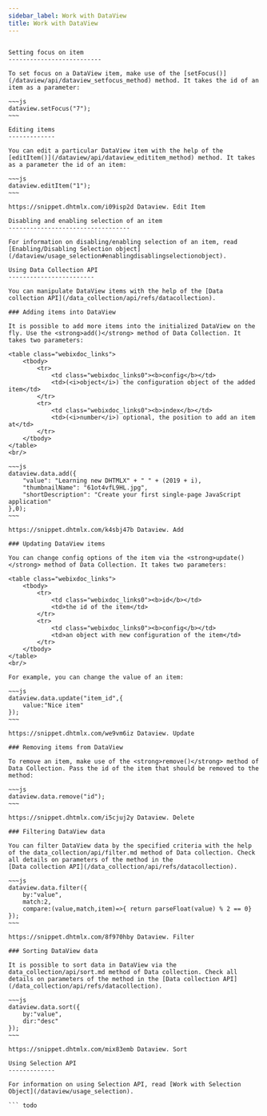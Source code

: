 ```yaml
---
sidebar_label: Work with DataView
title: Work with DataView
---          
```


``` todo

Setting focus on item
--------------------------

To set focus on a DataView item, make use of the [setFocus()](/dataview/api/dataview_setfocus_method) method. It takes the id of an item as a parameter:

~~~js
dataview.setFocus("7");
~~~

Editing items
-------------

You can edit a particular DataView item with the help of the [editItem()](/dataview/api/dataview_edititem_method) method. It takes as a parameter the id of an item:

~~~js
dataview.editItem("1");
~~~

https://snippet.dhtmlx.com/i09isp2d	Dataview. Edit Item

Disabling and enabling selection of an item
----------------------------------

For information on disabling/enabling selection of an item, read [Enabling/Disabling Selection object](/dataview/usage_selection#enablingdisablingselectionobject).

Using Data Collection API
------------------------

You can manipulate DataView items with the help of the [Data collection API](/data_collection/api/refs/datacollection). 

### Adding items into DataView

It is possible to add more items into the initialized DataView on the fly. Use the <strong>add()</strong> method of Data Collection. It takes two parameters:

<table class="webixdoc_links">
	<tbody>
        <tr>
			<td class="webixdoc_links0"><b>config</b></td>
			<td>(<i>object</i>) the configuration object of the added item</td>
		</tr>
        <tr>
			<td class="webixdoc_links0"><b>index</b></td>
			<td>(<i>number</i>) optional, the position to add an item at</td>
		</tr>
    </tbody>
</table>
<br/>

~~~js
dataview.data.add({
	"value": "Learning new DHTMLX" + " " + (2019 + i),
	"thumbnailName": "61ot4vfL9HL.jpg",
	"shortDescription": "Create your first single-page JavaScript application"
},0);
~~~

https://snippet.dhtmlx.com/k4sbj47b	Dataview. Add

### Updating DataView items

You can change config options of the item via the <strong>update()</strong> method of Data Collection. It takes two parameters:

<table class="webixdoc_links">
	<tbody>
        <tr>
			<td class="webixdoc_links0"><b>id</b></td>
			<td>the id of the item</td>
		</tr>
        <tr>
			<td class="webixdoc_links0"><b>config</b></td>
			<td>an object with new configuration of the item</td>
		</tr>
    </tbody>
</table>
<br/>

For example, you can change the value of an item:

~~~js
dataview.data.update("item_id",{
	value:"Nice item"
});
~~~

https://snippet.dhtmlx.com/we9vm6iz	Dataview. Update

### Removing items from DataView

To remove an item, make use of the <strong>remove()</strong> method of Data Collection. Pass the id of the item that should be removed to the method:

~~~js
dataview.data.remove("id");
~~~

https://snippet.dhtmlx.com/i5cjuj2y	Dataview. Delete

### Filtering DataView data

You can filter DataView data by the specified criteria with the help of the data_collection/api/filter.md method of Data collection. Check all details on parameters of the method in the
[Data collection API](/data_collection/api/refs/datacollection).

~~~js
dataview.data.filter({
	by:"value",
	match:2,
	compare:(value,match,item)=>{ return parseFloat(value) % 2 == 0}
});
~~~

https://snippet.dhtmlx.com/8f970hby	Dataview. Filter

### Sorting DataView data

It is possible to sort data in DataView via the data_collection/api/sort.md method of Data collection. Check all details on parameters of the method in the [Data collection API](/data_collection/api/refs/datacollection).

~~~js
dataview.data.sort({ 
	by:"value",
	dir:"desc"
});
~~~

https://snippet.dhtmlx.com/mix83emb	Dataview. Sort

Using Selection API
-------------

For information on using Selection API, read [Work with Selection Object](/dataview/usage_selection).

``` todo
